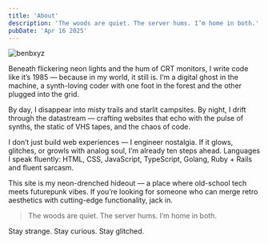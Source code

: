 ```yaml
---
title: 'About'
description: 'The woods are quiet. The server hums. I’m home in both.'
pubDate: 'Apr 16 2025'
---
```



<Image src={avatar} alt="benbxyz" class="mx-auto mb-6 w-72 rounded border md:float-left md:mr-10" />

Beneath flickering neon lights and the hum of CRT monitors, I write code like it’s 1985 — because in my world, it still is. I’m a digital ghost in the machine, a synth-loving coder with one foot in the forest and the other plugged into the grid.

By day, I disappear into misty trails and starlit campsites. By night, I drift through the datastream — crafting websites that echo with the pulse of synths, the static of VHS tapes, and the chaos of code.

I don’t just build web experiences — I engineer nostalgia. If it glows, glitches, or growls with analog soul, I’m already ten steps ahead. Languages I speak fluently: HTML, CSS, JavaScript, TypeScript, Golang, Ruby + Rails and fluent sarcasm.

This site is my neon-drenched hideout — a place where old-school tech meets futurepunk vibes. If you’re looking for someone who can merge retro aesthetics with cutting-edge functionality, jack in.

> The woods are quiet. The server hums. I’m home in both.

Stay strange. Stay curious. Stay glitched.

